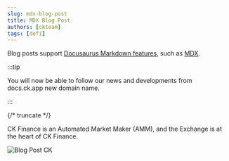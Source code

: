 ```yaml
---
slug: mdx-blog-post
title: MDX Blog Post
authors: [ckteam]
tags: [defi]
---
```


Blog posts support [Docusaurus Markdown features](https://docusaurus.io/docs/markdown-features), such as [MDX](https://mdxjs.com/).

:::tip

You will now be able to follow our news and developments from docs.ck.app new domain name.

:::

{/* truncate */}

CK Finance is an Automated Market Maker (AMM), and the Exchange is at the heart of CK Finance.

![Blog Post CK](./2024-06-22-blog.jpg)
